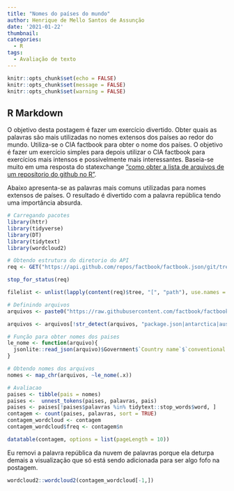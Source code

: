 ```yaml
---
title: "Nomes do países do mundo"
author: Henrique de Mello Santos de Assunção
date: '2021-01-22'
thumbnail:
categories:
  - R
tags:
  - Avaliação de texto
---
```


```r
knitr::opts_chunk$set(echo = FALSE)
knitr::opts_chunk$set(message = FALSE)
knitr::opts_chunk$set(warning = FALSE)
```

## R Markdown

O objetivo desta postagem é fazer um exercício divertido. Obter quais as palavras são mais utilizadas no nomes extensos dos países ao redor do mundo. Utiliza-se o CIA factbook para obter o nome dos países. O objetivo é fazer um exercício simples para depois utilizar o CIA factbook para exercícios mais intensos e possivelmente mais interessantes. Baseia-se muito em uma resposta do statexchange ["como obter a lista de arquivos de um reposítorio do github no R"](https://stackoverflow.com/questions/25485216/how-to-get-list-files-from-a-github-repository-folder-using-r").

Abaixo apresenta-se as palavras mais comuns utilizadas para nomes extensos de países. O resultado é divertido com a palavra república tendo uma importância absurda.

```r
# Carregando pacotes
library(httr)
library(tidyverse)
library(DT)
library(tidytext)
library(wordcloud2)

# Obtendo estrutura do diretorio do API
req <- GET("https://api.github.com/repos/factbook/factbook.json/git/trees/master?recursive=1")

stop_for_status(req)

filelist <- unlist(lapply(content(req)$tree, "[", "path"), use.names = F)

# Definindo arquivos
arquivos <- paste0("https://raw.githubusercontent.com/factbook/factbook.json/master/", filelist[stringr::str_detect(filelist, ".json$")])

arquivos <- arquivos[!str_detect(arquivos, "package.json|antarctica|australia-oceania\\/at.json|central-america-n-caribbean\\/nn.json|central-america-n-caribbean\\/rn.json|central-america-n-caribbean\\/tb.json|east-n-southeast-asia\\/tw.json|europe\\/ax.json|europe\\/dx.json|europe\\/ee.json|europe\\/gk.json|meta\\/categories.json|middle-east\\/gz.json|oceans\\/oo.json|oceans\\/xo.json|oceans\\/xq.json|oceans\\/zh.json|oceans\\/zn.json|world\\/xx.json")]

# Função para obter nomes dos paises
le_nome <- function(arquivo){
  jsonlite::read_json(arquivo)$Government$`Country name`$`conventional long form`$text
}

# Obtendo nomes dos arquivos
nomes <- map_chr(arquivos, ~le_nome(.x))

# Avaliacao
paises <- tibble(pais = nomes)
paises <-  unnest_tokens(paises, palavras, pais)
paises <- paises[!paises$palavras %in% tidytext::stop_words$word, ]
contagem <- count(paises, palavras, sort = TRUE) 
contagem_wordcloud <- contagem
contagem_wordcloud$freq <- contagem$n

```


```r
datatable(contagem, options = list(pageLength = 10))
```

Eu removi a palavra república da nuvem de palavras porque ela deturpa demais a visualização que só está sendo adicionada para ser algo fofo na postagem.

```r
wordcloud2::wordcloud2(contagem_wordcloud[-1,])
```
